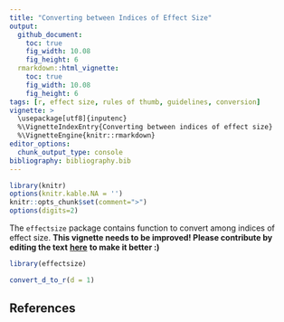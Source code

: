 ```yaml
---
title: "Converting between Indices of Effect Size"
output: 
  github_document:
    toc: true
    fig_width: 10.08
    fig_height: 6
  rmarkdown::html_vignette:
    toc: true
    fig_width: 10.08
    fig_height: 6
tags: [r, effect size, rules of thumb, guidelines, conversion]
vignette: >
  \usepackage[utf8]{inputenc}
  %\VignetteIndexEntry{Converting between indices of effect size}
  %\VignetteEngine{knitr::rmarkdown}
editor_options: 
  chunk_output_type: console
bibliography: bibliography.bib
---
```



```r
library(knitr)
options(knitr.kable.NA = '')
knitr::opts_chunk$set(comment=">")
options(digits=2)
```



The `effectsize` package contains function to convert among indices of effect size. **This vignette needs to be improved! Please contribute by editing the text** [**here**](https://github.com/easystats/effectsize/blob/master/vignettes/convert.Rmd) **to make it better :)**

```r
library(effectsize)

convert_d_to_r(d = 1)
```



## References